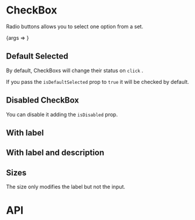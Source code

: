
<Meta title="Components/CheckBox" component={CheckBox} />

# CheckBox

Radio buttons allows you to select one option from a set.

<Story name="playground" args={{}} parameters={getPlaygroundStoryParams()}>
	{args => <CheckBox {...args} />}
</Story>

## Default Selected

By default, CheckBoxs will change their status on `click` .

If you pass the `isDefaultSelected` prop to `true` it will be checked by default.

<Canvas>
	<Story name="selected" title="selected" parameters={getFixedStoryParams()}>
		<CheckBox isDefaultSelected={true} />
	</Story>
	<Story name="not selected" title="not selected" parameters={getFixedStoryParams()}>
		<CheckBox />
	</Story>
</Canvas>

## Disabled CheckBox

You can disable it adding the `isDisabled` prop.

<Canvas>
	<Story name="disabled" title="disabled" parameters={getFixedStoryParams()}>
		<CheckBox isDisabled={true} />
	</Story>
</Canvas>

## With label

<Canvas>
	<Story name="with label" title="with label" parameters={getFixedStoryParams()}>
		<CheckBox isDefaultSelected={true} label="Don't show this message again" />
	</Story>
	<Story name="with label disabled" title="with label disabled" parameters={getFixedStoryParams()}>
		<CheckBox isDisabled={true} label="Don't show this message again" />
	</Story>
</Canvas>

## With label and description

<Canvas>
	<Story name="with description" title="with description" parameters={getFixedStoryParams()}>
		<CheckBox
			isDefaultSelected={true}
			label="Don't show this message again"
			description="Remember that description prop should be always used together with label"
		/>
	</Story>
	<Story name="with description disabled" title="with description disabled" parameters={getFixedStoryParams()}>
		<CheckBox
			isDisabled={true}
			label="Don't show this message again"
			description="Remember that description prop should be always used together with label"
		/>
	</Story>
</Canvas>

## Sizes

The size only modifies the label but not the input.

<Canvas>
	<Story name="size m" title="size m" parameters={getFixedStoryParams()}>
		<CheckBox aspectSize="m" label="Don't show this message again" />
	</Story>
	<Story name="size l" title="size l" parameters={getFixedStoryParams()}>
		<CheckBox aspectSize="l" label="Don't show this message again" />
	</Story>
</Canvas>

# API

<ArgsTable of={CheckBox} />
